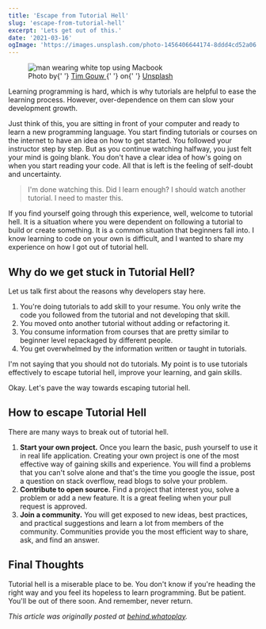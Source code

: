 ```yaml
---
title: 'Escape from Tutorial Hell'
slug: 'escape-from-tutorial-hell'
excerpt: 'Lets get out of this.'
date: '2021-03-16'
ogImage: 'https://images.unsplash.com/photo-1456406644174-8ddd4cd52a06'
---
```


<Figure className="mb-7">
	<Image
		src="https://images.unsplash.com/photo-1456406644174-8ddd4cd52a06"
		alt="man wearing white top using Macbook"
		layout="responsive"
		width={1514}
		height={1012}
		placeholder="blur"
	/>
	<Figcaption>
		Photo by{' '}
		<a href="https://unsplash.com/@punttim" target="_blank" rel="noopener">
			Tim Gouw
		</a>{' '}
		on{' '}
		<a href="https://unsplash.com/" target="_blank" rel="noopener">
			Unsplash
		</a>
	</Figcaption>
</Figure>

Learning programming is hard, which is why tutorials are helpful to ease the learning process. However, over-dependence on them can slow your development growth.

Just think of this, you are sitting in front of your computer and ready to learn a new programming language. You start finding tutorials or courses on the internet to have an idea on how to get started. You followed your instructor step by step. But as you continue watching halfway, you just felt your mind is going blank. You don't have a clear idea of how's going on when you start reading your code. All that is left is the feeling of self-doubt and uncertainty.

> I'm done watching this. Did I learn enough? I should watch another tutorial. I need to master this.

If you find yourself going through this experience, well, welcome to tutorial hell. It is a situation where you were dependent on following a tutorial to build or create something. It is a common situation that beginners fall into. I know learning to code on your own is difficult, and I wanted to share my experience on how I got out of tutorial hell.

## Why do we get stuck in Tutorial Hell?

Let us talk first about the reasons why developers stay here.

1. You're doing tutorials to add skill to your resume. You only write the code you followed from the tutorial and not developing that skill.
1. You moved onto another tutorial without adding or refactoring it.
1. You consume information from courses that are pretty similar to beginner level repackaged by different people.
1. You get overwhelmed by the information written or taught in tutorials.

I'm not saying that you should not do tutorials. My point is to use tutorials effectively to escape tutorial hell, improve your learning, and gain skills.

Okay. Let's pave the way towards escaping tutorial hell.

## How to escape Tutorial Hell

There are many ways to break out of tutorial hell.

1. **Start your own project.** Once you learn the basic, push yourself to use it in real life application. Creating your own project is one of the most effective way of gaining skills and experience. You will find a problems that you can't solve alone and that's the time you google the issue, post a question on stack overflow, read blogs to solve your problem.
1. **Contribute to open source.** Find a project that interest you, solve a problem or add a new feature. It is a great feeling when your pull request is approved.
1. **Join a community.** You will get exposed to new ideas, best practices, and practical suggestions and learn a lot from members of the community. Communities provide you the most efficient way to share, ask, and find an answer.

## Final Thoughts

Tutorial hell is a miserable place to be. You don't know if you're heading the right way and you feel its hopeless to learn programming. But be patient. You'll be out of there soon. And remember, never return.

_This article was originally posted at [behind.whatoplay](https://behind.whatoplay.com/escape-from-tutorial-hell/)._
